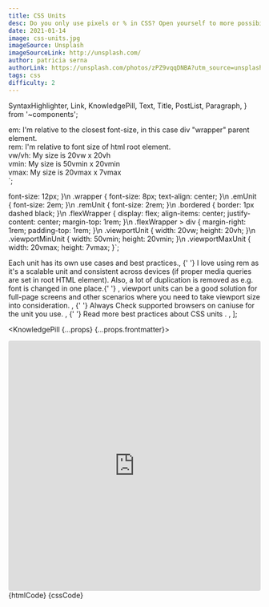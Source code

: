 ```yaml
---
title: CSS Units
desc: Do you only use pixels or % in CSS? Open yourself to more possibilities and best practices with other available units.
date: 2021-01-14
image: css-units.jpg
imageSource: Unsplash
imageSourceLink: http://unsplash.com/
author: patricia serna
authorLink: https://unsplash.com/photos/zPZ9vqqDNBA?utm_source=unsplash&utm_medium=referral&utm_content=creditShareLink
tags: css
difficulty: 2
---
```


  SyntaxHighlighter,
  Link,
  KnowledgePill,
  Text,
  Title,
  PostList,
  Paragraph,
} from '~components';

   <!-- em unit - 2em * 8px = 16px -->
   <div class="emUnit">
      em: I'm relative to the closest font-size, in this case div "wrapper" parent element.
   </div>
   <!-- rem unit - 2em * 12px = 24px -->
   <div class="remUnit">
      rem: I'm relative to font size of html root element.
   </div>
   <div class="flexWrapper">
      <div class="viewportUnit bordered">
         <!-- vw, vh - viewport width & viewport height -->
         vw/vh: My size is 20vw x 20vh
      </div>
      <!-- vmin - take what's smaller vw or vh -->
      <div class="viewportMinUnit bordered">
         vmin: My size is 50vmin x 20vmin
      </div>
      <!-- vmax - take what's bigger vw or vh -->
      <div class="viewportMaxUnit bordered">
         vmax: My size is 20vmax x 7vmax
      </div>
   </div>
</div>`;

  font-size: 12px;
}\n
.wrapper {
  font-size: 8px;
  text-align: center;
}\n
.emUnit {
  font-size: 2em;
}\n
.remUnit {
  font-size: 2rem;
}\n
.bordered {
  border: 1px dashed black;
}\n
.flexWrapper {
  display: flex;
  align-items: center;
  justify-content: center;
  margin-top: 1rem;
}\n
.flexWrapper > div { 
  margin-right: 1rem;
  padding-top: 1rem;
}\n
.viewportUnit {
  width: 20vw;
  height: 20vh;
}\n
.viewportMinUnit {
  width: 50vmin;
  height: 20vmin;
}\n
.viewportMaxUnit {
  width: 20vmax;
  height: 7vmax;
}`;

  <Text> Each unit has its own use cases and best practices.</Text>,
  <Text>
    {' '}
    I love using <Text code>rem</Text> as it's a scalable unit and consistent across
    devices (if proper media queries are set in root HTML element). Also, a lot of
    duplication is removed as e.g. font is changed in one place.{' '}
  </Text>,
  <Text>
    <Text code>viewport</Text> units can be a good solution for full-page
    screens and other scenarios where you need to take viewport size into
    consideration.
  </Text>,
  <Text>
    {' '}
    Always Check supported browsers on <Link href="https://caniuse.com/">
      caniuse
    </Link> for the unit you use.
  </Text>,
  <Text>
    {' '}
    Read more <Link href="https://gist.github.com/basham/2175a16ab7c60ce8e001">
      best practices about CSS units
    </Link>.
  </Text>,
];

<KnowledgePill {...props} {...props.frontmatter}>
  <Title level={4} transform="none">
    Preview
  </Title>
  <Paragraph>
    <iframe
      src="https://codesandbox.io/embed/fancy-https-opl2c?fontsize=14&hidenavigation=1&theme=dark"
      style="width:100%; height:500px; border:0; border-radius: 4px; overflow:hidden;"
      title="fancy-https-opl2c"
      allow="accelerometer; ambient-light-sensor; camera; encrypted-media; geolocation; gyroscope; hid; microphone; midi; payment; usb; vr; xr-spatial-tracking"
      sandbox="allow-forms allow-modals allow-popups allow-presentation allow-same-origin allow-scripts"
    ></iframe>
  </Paragraph>
  <Title level={4} transform="none">
    Relative units
  </Title>
  <SyntaxHighlighter language="htmlembedded" title="HTML">
    {htmlCode}
  </SyntaxHighlighter>
  <SyntaxHighlighter language="css" title="CSS">
    {cssCode}
  </SyntaxHighlighter>
  <Title level={4} transform="none">
    Explanation
  </Title>
  <PostList data={listData} />
</KnowledgePill>
